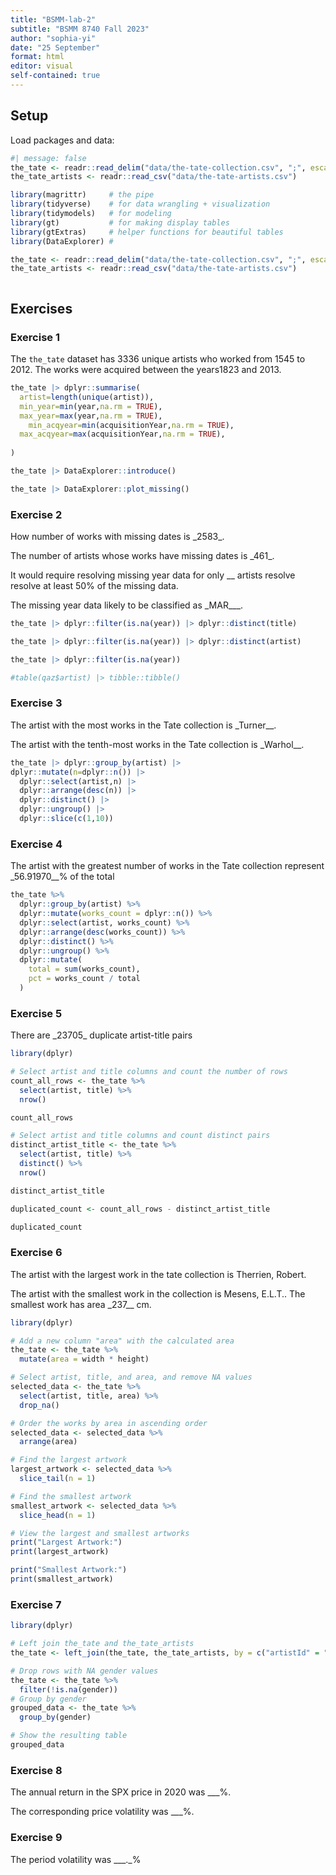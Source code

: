 ```yaml
---
title: "BSMM-lab-2"
subtitle: "BSMM 8740 Fall 2023"
author: "sophia-yi"
date: "25 September"
format: html
editor: visual
self-contained: true
---
```


## Setup

Load packages and data:

```r
#| message: false
the_tate <- readr::read_delim("data/the-tate-collection.csv", ";", escape_double = FALSE, trim_ws = TRUE)
the_tate_artists <- readr::read_csv("data/the-tate-artists.csv")
```

```r
library(magrittr)     # the pipe
library(tidyverse)    # for data wrangling + visualization
library(tidymodels)   # for modeling
library(gt)           # for making display tables
library(gtExtras)     # helper functions for beautiful tables
library(DataExplorer) #
```

```r
the_tate <- readr::read_delim("data/the-tate-collection.csv", ";", escape_double = FALSE, trim_ws = TRUE)
the_tate_artists <- readr::read_csv("data/the-tate-artists.csv")
```

```         
```

## Exercises

### Exercise 1

The `the_tate` dataset has 3336 unique artists who worked from 1545 to 2012. The works were acquired between the years1823 and 2013.

```r
the_tate |> dplyr::summarise(
  artist=length(unique(artist)),
  min_year=min(year,na.rm = TRUE),
  max_year=max(year,na.rm = TRUE),
    min_acqyear=min(acquisitionYear,na.rm = TRUE),
  max_acqyear=max(acquisitionYear,na.rm = TRUE),
  
)
```

```r
the_tate |> DataExplorer::introduce()
```

```r
the_tate |> DataExplorer::plot_missing()
```

### Exercise 2

How number of works with missing dates is \_2583\_.

The number of artists whose works have missing dates is \_461\_.

It would require resolving missing year data for only \_\_ artists resolve resolve at least 50% of the missing data.

The missing year data likely to be classified as \_MAR\_\_\_.

```r
the_tate |> dplyr::filter(is.na(year)) |> dplyr::distinct(title)
```

```r
the_tate |> dplyr::filter(is.na(year)) |> dplyr::distinct(artist)

```

```r
the_tate |> dplyr::filter(is.na(year))

#table(qaz$artist) |> tibble::tibble()
```

### Exercise 3

The artist with the most works in the Tate collection is \_Turner\_\_.

The artist with the tenth-most works in the Tate collection is \_Warhol\_\_.

```r
the_tate |> dplyr::group_by(artist) |>
dplyr::mutate(n=dplyr::n()) |>
  dplyr::select(artist,n) |> 
  dplyr::arrange(desc(n)) |>
  dplyr::distinct() |> 
  dplyr::ungroup() |> 
  dplyr::slice(c(1,10))
```

### Exercise 4

The artist with the greatest number of works in the Tate collection represent \_56.91970\_\_% of the total

```r
the_tate %>%
  dplyr::group_by(artist) %>%
  dplyr::mutate(works_count = dplyr::n()) %>%
  dplyr::select(artist, works_count) %>%
  dplyr::arrange(desc(works_count)) %>%
  dplyr::distinct() %>%
  dplyr::ungroup() %>%
  dplyr::mutate(
    total = sum(works_count),
    pct = works_count / total
  )
```

### Exercise 5

There are \_23705\_ duplicate artist-title pairs

```r
library(dplyr)

# Select artist and title columns and count the number of rows
count_all_rows <- the_tate %>%
  select(artist, title) %>%
  nrow()

count_all_rows
```

```r
# Select artist and title columns and count distinct pairs
distinct_artist_title <- the_tate %>%
  select(artist, title) %>%
  distinct() %>%
  nrow()

distinct_artist_title
```

```r
duplicated_count <- count_all_rows - distinct_artist_title

duplicated_count
```

### Exercise 6

The artist with the largest work in the tate collection is Therrien, Robert.

The artist with the smallest work in the collection is Mesens, E.L.T.. The smallest work has area \_237\_\_ cm.

```r
library(dplyr)

# Add a new column "area" with the calculated area
the_tate <- the_tate %>%
  mutate(area = width * height)

# Select artist, title, and area, and remove NA values
selected_data <- the_tate %>%
  select(artist, title, area) %>%
  drop_na()

# Order the works by area in ascending order
selected_data <- selected_data %>%
  arrange(area)

# Find the largest artwork
largest_artwork <- selected_data %>%
  slice_tail(n = 1)

# Find the smallest artwork
smallest_artwork <- selected_data %>%
  slice_head(n = 1)

# View the largest and smallest artworks
print("Largest Artwork:")
print(largest_artwork)

print("Smallest Artwork:")
print(smallest_artwork)

```

### Exercise 7

```r
library(dplyr)

# Left join the_tate and the_tate_artists
the_tate <- left_join(the_tate, the_tate_artists, by = c("artistId" = "id"))

# Drop rows with NA gender values
the_tate <- the_tate %>%
  filter(!is.na(gender))
# Group by gender
grouped_data <- the_tate %>%
  group_by(gender)

# Show the resulting table
grouped_data
```

### Exercise 8

The annual return in the SPX price in 2020 was \_\_\_%.

The corresponding price volatility was \_\_\_%.

### Exercise 9

The period volatility was \_\_\_.\_%

### 
